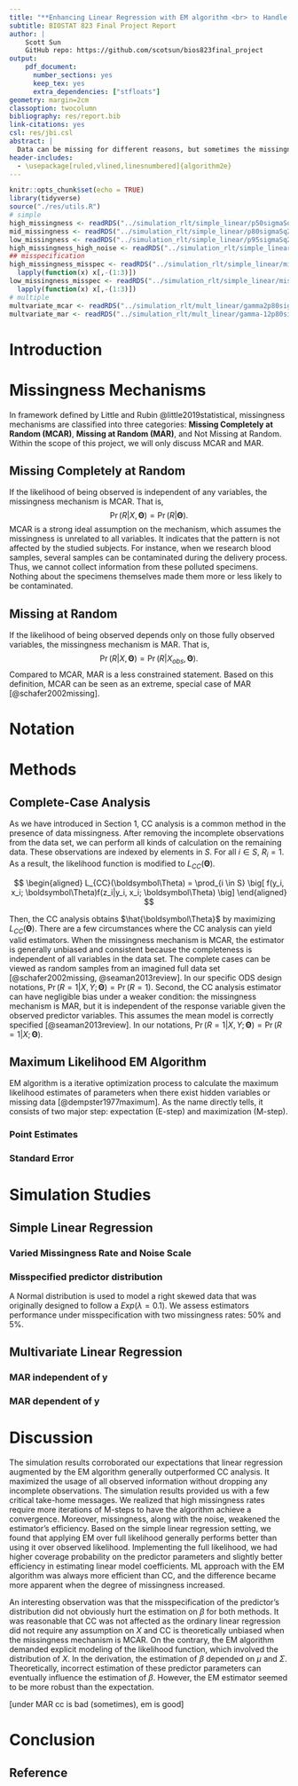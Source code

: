 ```yaml
---
title: "**Enhancing Linear Regression with EM algorithm <br> to Handle Missing Data**"
subtitle: BIOSTAT 823 Final Project Report
author: |
    Scott Sun  
    GitHub repo: https://github.com/scotsun/bios823final_project
output: 
    pdf_document:
      number_sections: yes
      keep_tex: yes
      extra_dependencies: ["stfloats"]
geometry: margin=2cm
classoption: twocolumn
bibliography: res/report.bib
link-citations: yes
csl: res/jbi.csl
abstract: |
  Data can be missing for different reasons, but sometimes the missingness is a part of the data collection process. Unbiased and efficient estimation of the parameters governing the response mean model requires the missing data to be appropriately addressed. In this project, we combined the EM algorithm with General Linear Model, from derivation to coding, and compared its performance with Complete-Case Analysis. The comparison is demonstrated through numerical simulations under various conditions: different degrees of missingness, different noise scales, and different missingness mechanisms.
header-includes:
  - \usepackage[ruled,vlined,linesnumbered]{algorithm2e}
---
```


```r
knitr::opts_chunk$set(echo = TRUE)
library(tidyverse)
source("./res/utils.R")
# simple
high_missingness <- readRDS("../simulation_rlt/simple_linear/p50sigmaSq25.rds")
mid_missingness <- readRDS("../simulation_rlt/simple_linear/p80sigmaSq25.rds")
low_missingness <- readRDS("../simulation_rlt/simple_linear/p95sigmaSq25.rds")
high_missingness_high_noise <- readRDS("../simulation_rlt/simple_linear/p50sigmaSq100.rds")
## misspecification
high_missingness_misspec <- readRDS("../simulation_rlt/simple_linear/misspecp50sigmaSq25.rds") %>% 
  lapply(function(x) x[,-(1:3)])
low_missingness_misspec <- readRDS("../simulation_rlt/simple_linear/misspecp95sigmaSq25.rds") %>% 
  lapply(function(x) x[,-(1:3)])
# multiple
multvariate_mcar <- readRDS("../simulation_rlt/mult_linear/gamma2p80sigmaSq25.rds")
multvariate_mar <- readRDS("../simulation_rlt/mult_linear/gamma-12p80sigmaSq25.rds")
```

# Introduction
# Missingness Mechanisms
In framework defined by Little and Rubin @little2019statistical, missingness mechanisms are classified into three categories: **Missing Completely at Random (MCAR)**, **Missing at Random (MAR)**, and Not Missing at Random. Within the scope of this project, we will only discuss MCAR and MAR.

## Missing Completely at Random
If the likelihood of being observed is independent of any variables, the missingness mechanism is MCAR. That is,
$$
\Pr(R|X, \boldsymbol\Theta) = \Pr(R| \boldsymbol\Theta).
$$
MCAR is a strong ideal assumption on the mechanism, which assumes the missingness is unrelated to all variables. It indicates that the pattern is not affected by the studied subjects. For instance, when we research blood samples, several samples can be contaminated during the delivery process. Thus, we cannot collect information from these polluted specimens. Nothing about the specimens themselves made them more or less likely to be contaminated.

## Missing at Random
If the likelihood of being observed depends only on those fully observed variables, the missingness mechanism is MAR. That is,
$$
\Pr(R|X, \boldsymbol\Theta) = \Pr(R|X_{obs}, \boldsymbol\Theta).
$$
Compared to MCAR, MAR is a less constrained statement. Based on this definition, MCAR can be seen as an extreme, special case of MAR [@schafer2002missing].

# Notation

# Methods
## Complete-Case Analysis

As we have introduced in Section 1, CC analysis is a common method in the presence of data missingness. After removing the incomplete observations from the data set, we can perform all kinds of calculation on the remaining data. These observations are indexed by elements in $S$. For all $i \in S$, $R_i = 1$. As a result, the likelihood function is modified to $L_{CC}(\boldsymbol{\Theta})$.

$$
\begin{aligned}
L_{CC}(\boldsymbol\Theta)
= \prod_{i \in S} \big[ f(y_i, x_i; \boldsymbol\Theta)f(z_i|y_i, x_i; \boldsymbol\Theta) \big]
\end{aligned}
$$

Then, the CC analysis obtains $\hat{\boldsymbol\Theta}$ by maximizing $L_{CC}(\boldsymbol\Theta)$. There are a few circumstances where the CC analysis can yield valid estimators. When the missingness mechanism is MCAR, the estimator is generally unbiased and consistent because the completeness is independent of all variables in the data set. The complete cases can be viewed as random samples from an imagined full data set [@schafer2002missing, @seaman2013review]. In our specific ODS design notations, $\Pr(R = 1|X, Y; \boldsymbol\Theta) = \Pr(R = 1)$. Second, the CC analysis estimator can have negligible bias under a weaker condition: the missingness mechanism is MAR, but it is independent of the response variable given the observed predictor variables. This assumes the mean model is correctly specified [@seaman2013review]. In our notations, $\Pr(R = 1|X, Y; \boldsymbol\Theta) = \Pr(R = 1 | X; \boldsymbol\Theta)$. 


## Maximum Likelihood EM Algorithm

EM algorithm is a iterative optimization process to calculate the maximum likelihood estimates of parameters when there exist hidden variables or missing data [@dempster1977maximum]. As the name directly tells, it consists of two major step: expectation (E-step) and maximization (M-step).

\begin{algorithm}
\DontPrintSemicolon
\SetAlgoLined
\SetKwInOut{Input}{Input}\SetKwInOut{Output}{Output}
\Input{Initial guess on the parameters}
\Output{MLE}
\BlankLine
initialization $\boldsymbol{\hat{\Theta}}^{(0)}$\;
\While{k < max-iteration}{
    $\boldsymbol{\hat{\Theta}}^{(k)} = argmax~\mathbb{E}_{\boldsymbol\Theta}[\log L|\boldsymbol{\hat{\Theta}}^{(k-1)}, X_{obs}]$\;
    $e = \boldsymbol{\hat{\Theta}}^{(k)} - \boldsymbol{\hat{\Theta}}^{(k-1)}$\;
    \eIf{$\max{|e|}$ < tolerance}{
        return $\boldsymbol{\hat{\Theta}}^{(k)}$\;
    }{
        continue\;
    }
}
\caption{M-step of EM algorithm}
\end{algorithm} 

### Point Estimates
### Standard Error
# Simulation Studies

## Simple Linear Regression

### Varied Missingness Rate and Noise Scale

\begin{table}
\caption{Here you can type in your caption}
```r
summarizing_table(low_missingness)
```
\end{table}


\begin{table}
\caption{Here you can type in your caption}
```r
summarizing_table(mid_missingness)
```
\end{table}

\begin{table}
\caption{Here you can type in your caption}
```r
summarizing_table(high_missingness)
```
\end{table}

\begin{table}
\caption{Here you can type in your caption}
```r
summarizing_table(high_missingness_high_noise)
```
\end{table}

### Misspecified predictor distribution
A Normal distribution is used to model a right skewed data that was originally designed to follow a $Exp(\lambda = 0.1)$. We assess estimators performance under misspecification with two missingness rates: 50% and 5%.


\begin{table}
\caption{Here you can type in your caption}
```r
summarizing_table(high_missingness_misspec, only_beta = TRUE)
```
\end{table}

\begin{table}
\caption{Here you can type in your caption}
```r
summarizing_table(low_missingness_misspec, only_beta = TRUE)
```
\end{table}

## Multivariate Linear Regression

### MAR independent of y

\begin{table*}[bp]
\caption{Here you can type in your caption}
```r
summarizing_table(multvariate_mcar, p = 3, num_methods = 2, latex_opt = NULL)
```
\end{table*}

### MAR dependent of y

\begin{table*}[bp]
\caption{Here you can type in your caption}
```r
summarizing_table(multvariate_mar, p = 3, num_methods = 2, latex_opt = NULL)
```
\end{table*}

# Discussion

The simulation results corroborated our expectations that linear regression augmented by the EM algorithm generally outperformed CC analysis. It maximized the usage of all observed information without dropping any incomplete observations. The simulation results provided us with a few critical take-home messages. We realized that high missingness rates require more iterations of M-steps to have the algorithm achieve a convergence. Moreover, missingness, along with the noise, weakened the estimator's efficiency. Based on the simple linear regression setting, we found that applying EM over full likelihood generally performs better than using it over observed likelihood. Implementing the full likelihood, we had higher coverage probability on the predictor parameters and slightly better efficiency in estimating linear model coefficients. ML approach with the EM algorithm was always more efficient than CC, and the difference became more apparent when the degree of missingness increased. 

An interesting observation was that the misspecification of the predictor's distribution did not obviously hurt the estimation on $\beta$ for both methods. It was reasonable that CC was not affected as the ordinary linear regression did not require any assumption on $X$ and CC is theoretically unbiased when the missingness mechanism is MCAR. On the contrary, the EM algorithm demanded explicit modeling of the likelihood function, which involved the distribution of $X$. In the derivation, the estimation of $\beta$ depended on $\mu$ and $\Sigma$. Theoretically, incorrect estimation of these predictor parameters can eventually influence the estimation of $\beta$. However, the EM estimator seemed to be more robust than the expectation.

[under MAR cc is bad (sometimes), em is good]


# Conclusion


## Reference {-}
